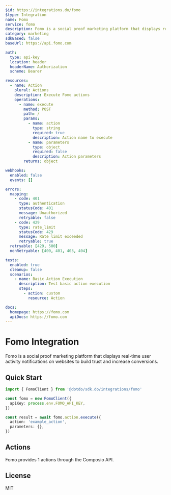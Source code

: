 ```yaml
---
$id: https://integrations.do/fomo
$type: Integration
name: Fomo
service: fomo
description: Fomo is a social proof marketing platform that displays real-time user activity notifications on websites to build trust and increase conversions.
category: marketing
sdkBased: false
baseUrl: https://api.fomo.com

auth:
  type: api-key
  location: header
  headerName: Authorization
  scheme: Bearer

resources:
  - name: Action
    plural: Actions
    description: Execute Fomo actions
    operations:
      - name: execute
        method: POST
        path: /
        params:
          - name: action
            type: string
            required: true
            description: Action name to execute
          - name: parameters
            type: object
            required: false
            description: Action parameters
        returns: object

webhooks:
  enabled: false
  events: []

errors:
  mapping:
    - code: 401
      type: authentication
      statusCode: 401
      message: Unauthorized
      retryable: false
    - code: 429
      type: rate_limit
      statusCode: 429
      message: Rate limit exceeded
      retryable: true
  retryable: [429, 500]
  nonRetryable: [400, 401, 403, 404]

tests:
  enabled: true
  cleanup: false
  scenarios:
    - name: Basic Action Execution
      description: Test basic action execution
      steps:
        - action: custom
          resource: Action

docs:
  homepage: https://fomo.com
  apiDocs: https://fomo.com
---
```


# Fomo Integration

Fomo is a social proof marketing platform that displays real-time user activity notifications on websites to build trust and increase conversions.

## Quick Start

```typescript
import { FomoClient } from '@dotdo/sdk.do/integrations/fomo'

const fomo = new FomoClient({
  apiKey: process.env.FOMO_API_KEY,
})

const result = await fomo.action.execute({
  action: 'example_action',
  parameters: {},
})
```

## Actions

Fomo provides 1 actions through the Composio API.

## License

MIT
